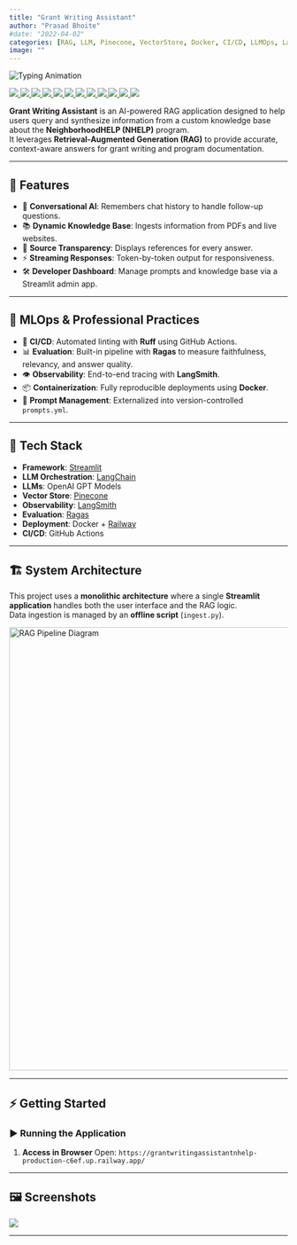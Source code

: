 ```yaml
---
title: "Grant Writing Assistant"
author: "Prasad Bhoite"
#date: "2022-04-02"
categories: [RAG, LLM, Pinecone, VectorStore, Docker, CI/CD, LLMOps, Langsmith, Railway, FASTAPI, Streamlit]
image: ""
---
```


::: {align="center"}
<img src="https://readme-typing-svg.herokuapp.com?font=Orbitron&amp;size=30&amp;duration=3000&amp;pause=1000&amp;color=6700FD&amp;center=true&amp;vCenter=true&amp;width=850&amp;lines=An+Advanced+AI+Application+for+NHELP" alt="Typing Animation"/>
:::

<p align="center">

<a href="https://www.python.org/"> <img src="https://img.shields.io/badge/Python-3776AB?style=for-the-badge&amp;logo=python&amp;logoColor=white"/> </a> <a href="https://streamlit.io/"> <img src="https://img.shields.io/badge/Streamlit-FF4B4B?style=for-the-badge&amp;logo=streamlit&amp;logoColor=white"/> </a> <a href="https://python.langchain.com/"> <img src="https://img.shields.io/badge/LangChain-FFFFFF?style=for-the-badge&amp;logo=langchain&amp;logoColor=white"/> </a> <a href="https://openai.com/"> <img src="https://img.shields.io/badge/OpenAI-412991?style=for-the-badge&amp;logo=openai&amp;logoColor=white"/> </a> <a href="https://www.pinecone.io/"> <img src="https://img.shields.io/badge/Pinecone-3C55F2?style=for-the-badge&amp;logo=pinecone&amp;logoColor=white"/> </a> <a href="https://www.docker.com/"> <img src="https://img.shields.io/badge/Docker-2496ED?style=for-the-badge&amp;logo=docker&amp;logoColor=white"/> </a> <a href="https://astral.sh/uv"> <img src="https://img.shields.io/badge/uv-4C4CF1?style=for-the-badge&amp;logo=uv&amp;logoColor=white"/> <a href="https://docs.github.com/en/actions"> <img src="https://img.shields.io/badge/GitHub_Actions-2088FF?style=for-the-badge&amp;logo=github-actions&amp;logoColor=white"/> </a> <a href="https://fastapi.tiangolo.com/"> <img src="https://img.shields.io/badge/FastAPI-005571?style=for-the-badge&amp;logo=fastapi&amp;logoColor=white"/> </a> <a href="https://docs.ragas.io/"> <img src="https://img.shields.io/badge/Ragas-00C5C5?style=for-the-badge&amp;logo=ragas&amp;logoColor=white"/> </a> <a href="https://www.langchain.com/langsmith"> <img src="https://img.shields.io/badge/LangSmith-FB923C?style=for-the-badge&amp;logo=langchain&amp;logoColor=white"/> </a> <a href="https://railway.app/"> <img src="https://img.shields.io/badge/Railway-000000?style=for-the-badge&amp;logo=railway&amp;logoColor=white"/> </a>

</p>

::: {.callout-tip icon="🧑‍💼"}
**Grant Writing Assistant** is an AI-powered RAG application designed to help users query and synthesize information from a custom knowledge base about the **NeighborhoodHELP (NHELP)** program.\
It leverages **Retrieval-Augmented Generation (RAG)** to provide accurate, context-aware answers for grant writing and program documentation.
:::

------------------------------------------------------------------------

## 🚀 Features

-   💬 **Conversational AI**: Remembers chat history to handle follow-up questions.
-   📚 **Dynamic Knowledge Base**: Ingests information from PDFs and live websites.
-   🔎 **Source Transparency**: Displays references for every answer.
-   ⚡ **Streaming Responses**: Token-by-token output for responsiveness.
-   🛠️ **Developer Dashboard**: Manage prompts and knowledge base via a Streamlit admin app.

------------------------------------------------------------------------

## 🧱 MLOps & Professional Practices

-   🔄 **CI/CD**: Automated linting with **Ruff** using GitHub Actions.\
-   📊 **Evaluation**: Built-in pipeline with **Ragas** to measure faithfulness, relevancy, and answer quality.\
-   👁️ **Observability**: End-to-end tracing with **LangSmith**.\
-   📦 **Containerization**: Fully reproducible deployments using **Docker**.\
-   📝 **Prompt Management**: Externalized into version-controlled `prompts.yml`.

------------------------------------------------------------------------

## 🧬 Tech Stack

-   **Framework**: [Streamlit](https://streamlit.io/)\
-   **LLM Orchestration**: [LangChain](https://www.langchain.com/)\
-   **LLMs**: OpenAI GPT Models\
-   **Vector Store**: [Pinecone](https://www.pinecone.io/)\
-   **Observability**: [LangSmith](https://docs.smith.langchain.com/)\
-   **Evaluation**: [Ragas](https://docs.ragas.io/)\
-   **Deployment**: Docker + [Railway](https://railway.app/)\
-   **CI/CD**: GitHub Actions

------------------------------------------------------------------------

## 🏗️ System Architecture

This project uses a **monolithic architecture** where a single **Streamlit application** handles both the user interface and the RAG logic.\
Data ingestion is managed by an **offline script** (`ingest.py`).

<p align="center">

<img src="RagPipeline5.drawio.svg" alt="RAG Pipeline Diagram" width="800"/>

</p>

------------------------------------------------------------------------

## ⚡ Getting Started

### ▶️ Running the Application

1.  **Access in Browser** Open: `https://grantwritingassistantnhelp-production-c6ef.up.railway.app/`

------------------------------------------------------------------------

## 🖼️ Screenshots

![](RAGPoweredGrantWriter.png)

------------------------------------------------------------------------
